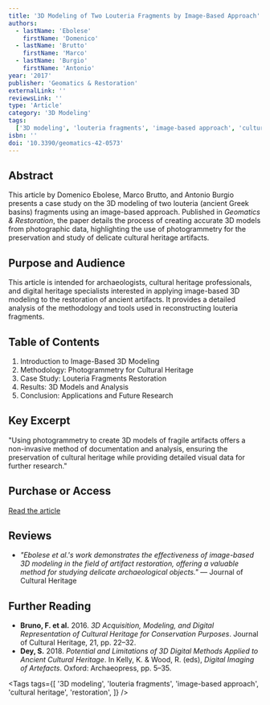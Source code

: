 ```yaml
---
title: '3D Modeling of Two Louteria Fragments by Image-Based Approach'
authors:
  - lastName: 'Ebolese'
    firstName: 'Domenico'
  - lastName: 'Brutto'
    firstName: 'Marco'
  - lastName: 'Burgio'
    firstName: 'Antonio'
year: '2017'
publisher: 'Geomatics & Restoration'
externalLink: ''
reviewsLink: ''
type: 'Article'
category: '3D Modeling'
tags:
  ['3D modeling', 'louteria fragments', 'image-based approach', 'cultural heritage', 'restoration']
isbn: ''
doi: '10.3390/geomatics-42-0573'
---
```


## Abstract

This article by Domenico Ebolese, Marco Brutto, and Antonio Burgio presents a case study on the 3D modeling of two louteria (ancient Greek basins) fragments using an image-based approach. Published in _Geomatics & Restoration_, the paper details the process of creating accurate 3D models from photographic data, highlighting the use of photogrammetry for the preservation and study of delicate cultural heritage artifacts.

## Purpose and Audience

This article is intended for archaeologists, cultural heritage professionals, and digital heritage specialists interested in applying image-based 3D modeling to the restoration of ancient artifacts. It provides a detailed analysis of the methodology and tools used in reconstructing louteria fragments.

## Table of Contents

1. Introduction to Image-Based 3D Modeling
2. Methodology: Photogrammetry for Cultural Heritage
3. Case Study: Louteria Fragments Restoration
4. Results: 3D Models and Analysis
5. Conclusion: Applications and Future Research

## Key Excerpt

"Using photogrammetry to create 3D models of fragile artifacts offers a non-invasive method of documentation and analysis, ensuring the preservation of cultural heritage while providing detailed visual data for further research."

## Purchase or Access

[Read the article](https://www.mdpi.com/2073-8994/geomatics-42-0573)

## Reviews

- _"Ebolese et al.'s work demonstrates the effectiveness of image-based 3D modeling in the field of artifact restoration, offering a valuable method for studying delicate archaeological objects."_ — Journal of Cultural Heritage

## Further Reading

- **Bruno, F. et al.** 2016. _3D Acquisition, Modeling, and Digital Representation of Cultural Heritage for Conservation Purposes_. Journal of Cultural Heritage, 21, pp. 22–32.
- **Dey, S.** 2018. _Potential and Limitations of 3D Digital Methods Applied to Ancient Cultural Heritage_. In Kelly, K. & Wood, R. (eds), _Digital Imaging of Artefacts_. Oxford: Archaeopress, pp. 5–35.

<Tags
  tags={[
    '3D modeling',
    'louteria fragments',
    'image-based approach',
    'cultural heritage',
    'restoration',
  ]}
/>
